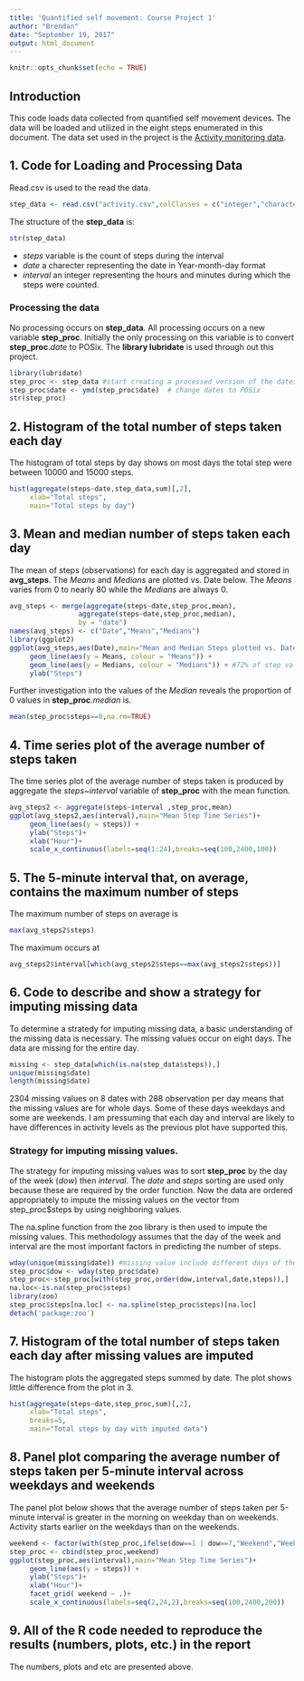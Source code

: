 ---
title: 'Quantified self movement: Course Project 1'
author: "Brendan"
date: "September 19, 2017"
output: html_document
---

```{r setup, include=FALSE}
knitr::opts_chunk$set(echo = TRUE)
```
## Introduction  
This code loads data collected from quantified self movement devices. The data will be loaded and utilized in the eight steps enumerated in this document.  The data set used in the project is the [Activity monitoring data](https://d396qusza40orc.cloudfront.net/repdata%2Fdata%2Factivity.zip). 


## 1. Code for Loading and Processing Data
Read.csv is used to the read the data.
```{r}
step_data <- read.csv("activity.csv",colClasses = c("integer","character","integer"),na.strings = "NA")  
```
The structure of the **step_data** is: 
```{r}
str(step_data)
```
* *steps* variable is the count of steps during the interval
* *date* a charecter representing the date in Year-month-day format
* *interval* an integer representing the hours and minutes during which the steps were counted.  

### Processing the data
No processing occurs on **step_data**. All processing occurs on a new variable **step_proc**.  Initially the only processing on this variable is to convert **step_proc**.*date* to POSix.  The **library lubridate** is used through out this project.
```{r}
library(lubridate)
step_proc <- step_data #start creating a processed version of the dates
step_proc$date <- ymd(step_proc$date)  # change dates to POSix
str(step_proc)
```

## 2. Histogram of the total number of steps taken each day
The histogram of total steps by day shows on most days the total step were between 10000 and 15000 steps. 
```{r}
hist(aggregate(steps~date,step_data,sum)[,2],
     xlab="Total steps",
     main="Total steps by day")
```

## 3.  Mean and median number of steps taken each day
The mean of steps (observations) for each day is aggregated and stored in **avg_steps**.
The *Means* and *Medians* are plotted vs. Date below.  The *Means* varies from 0 to nearly 80 while the *Medians* are always 0.
```{r}
avg_steps <- merge(aggregate(steps~date,step_proc,mean),
                 aggregate(steps~date,step_proc,median),
                 by = "date")
names(avg_steps) <- c("Date","Means","Medians")
library(ggplot2)
ggplot(avg_steps,aes(Date),main="Mean and Median Steps plotted vs. Date")+
     geom_line(aes(y = Means, colour = "Means")) + 
     geom_line(aes(y = Medians, colour = "Medians")) + #72% of step values are 0
     ylab("Steps")
```

Further investigation into the values of the *Median* reveals the proportion of 0 values in **step_proc**.*median* is.
```{r}
mean(step_proc$steps==0,na.rm=TRUE)
```

## 4.  Time series plot of the average number of steps taken
The time series plot of the average number of steps taken is produced by aggregate the *steps~interval* variable of **step_proc** with the mean function.
```{r}
avg_steps2 <- aggregate(steps~interval ,step_proc,mean)
ggplot(avg_steps2,aes(interval),main="Mean Step Time Series")+
     geom_line(aes(y = steps)) + 
     ylab("Steps")+
     xlab("Hour")+
     scale_x_continuous(labels=seq(1:24),breaks=seq(100,2400,100))
```

## 5.  The 5-minute interval that, on average, contains the maximum number of steps
The maximum number of steps on average is
```{r}
max(avg_steps2$steps)
```
The maximum occurs at 
```{r}
avg_steps2$interval[which(avg_steps2$steps==max(avg_steps2$steps))]
```

## 6.   Code to describe and show a strategy for imputing missing data

To determine a stratedy for imputing missing data, a basic understanding of the missing data is necessary.  The missing values occur on eight days.  The data are missing for the entire day.
```{r}

missing <- step_data[which(is.na(step_data$steps)),]
unique(missing$date)
length(missing$date)
```
2304 missing values on 8 dates with 288 observation per day means that the missing values are for whole days.  Some of these days weekdays and some are weekends.  I am pressuming that each day and interval are likely to have differences in activity levels as the previous plot have supported this.

### Strategy for imputing missing values.
The strategy for imputing missing values was to sort **step_proc** by the day of the week (*dow*) then *interval*.  The *date* and *steps* sorting are used only because these are required by the order function.  Now the data are ordered appropriately to impute the missing values on the vector from step_proc$steps by using neighboring values.  

The na.spline function from the zoo library is then used to impute the missing values.  This methodology assumes that the day of the week and interval are the most important factors in predicting the number of steps. 

```{r}
wday(unique(missing$date)) #missing value include different days of the week
step_proc$dow <- wday(step_proc$date)
step_proc<-step_proc[with(step_proc,order(dow,interval,date,steps)),]
na.loc<-is.na(step_proc$steps)
library(zoo)
step_proc$steps[na.loc] <- na.spline(step_proc$steps)[na.loc]
detach('package:zoo')
```

## 7. Histogram of the total number of steps taken each day after missing values are imputed

The histogram plots the aggregated steps summed by date.  The plot shows little difference from the plot in 3.
```{r}
hist(aggregate(steps~date,step_proc,sum)[,2],
     xlab="Total steps",
     breaks=5,
     main="Total steps by day with imputed data")
```

## 8. Panel plot comparing the average number of steps taken per 5-minute interval across weekdays and weekends

The panel plot below shows that the average number of steps taken per 5-minute interval is greater in the morning on weekday than on weekends.  Activity starts earlier on the weekdays than on the weekends.

```{r}
weekend <- factor(with(step_proc,ifelse(dow==1 | dow==7,"Weekend","Weekday")))
step_proc <- cbind(step_proc,weekend)
ggplot(step_proc,aes(interval),main="Mean Step Time Series")+
     geom_line(aes(y = steps)) + 
     ylab("Steps")+
     xlab("Hour")+
     facet_grid( weekend ~ .)+
     scale_x_continuous(labels=seq(2,24,2),breaks=seq(100,2400,200))
```

## 9. All of the R code needed to reproduce the results (numbers, plots, etc.) in the report
The numbers, plots and etc are presented above.
